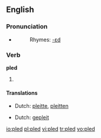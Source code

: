 ==English==

===Pronunciation===
* {{IPA|/'plεd/}}
*: Rhymes: [[Rhymes:English:-ɛd|-ɛd]]

===Verb===
'''pled'''

# {{past of|[[plead]]}}

====Translations====
{{trans-top|Past tense of plead}}
* Dutch: [[pleitte]], [[pleitten]]
{{trans-mid}}
{{trans-bottom}}
{{trans-top|Past participle of plead}}
* Dutch: [[gepleit]]
{{trans-mid}}
{{trans-bottom}}

[[io:pled]]
[[pl:pled]]
[[vi:pled]]
[[tr:pled]]
[[vo:pled]]